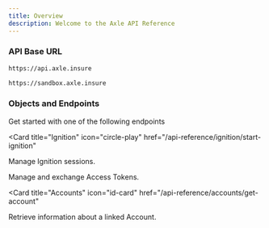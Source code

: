 ```yaml
---
title: Overview
description: Welcome to the Axle API Reference
---
```


### API Base URL

<CodeGroup>

```bash Production
https://api.axle.insure
```

```bash Sandbox
https://sandbox.axle.insure
```

</CodeGroup>

### Objects and Endpoints

Get started with one of the following endpoints

<Card
  title="Ignition"
  icon="circle-play"
  href="/api-reference/ignition/start-ignition"
>
  Manage Ignition sessions.
</Card>

<Card title="Tokens" icon="key" href="/api-reference/tokens/exchange-token">
  Manage and exchange Access Tokens.
</Card>

<Card
  title="Accounts"
  icon="id-card"
  href="/api-reference/accounts/get-account"
>
  Retrieve information about a linked Account.
</Card>
